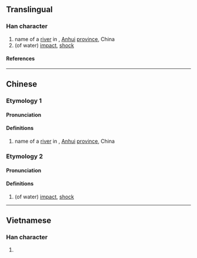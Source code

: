 {{character info}}
==Translingual==

===Han character===
{{Han char|rn=85|rad=水|as=11|sn=14|four=|canj=EUJF|ids=⿰氵崇}}

# name of a [[river]] in {{w|Wuhe County}}, [[Anhui]] [[province]], China
# (of water) [[impact]], [[shock]]

====References====
{{Han ref|kx=0647.100|dkj=18175|dj=1057.090|hdz=31724.060|uh=6F34}}

----

==Chinese==
{{zh-forms}}

===Etymology 1===

====Pronunciation====
{{zh-pron
|m=chóng
|c=
|mn-t=cong5
|mc=
|oc=
|ma=
|cat=pn
}}

====Definitions====
{{zh-hanzi}}

# name of a [[river]] in {{w|Wuhe County}}, [[Anhui]] [[province]], China

===Etymology 2===

====Pronunciation====
{{zh-pron
|m=zhuàng
|c=zong6
|mc=y
|oc=y
|ma=
|cat=n
}}

====Definitions====
{{zh-hanzi}}

# (of water) [[impact]], [[shock]]

----

==Vietnamese==

===Han character===
{{vi-readings|rs=水11|reading=sòng}}

# {{rfdef|vi|sort=水11}}